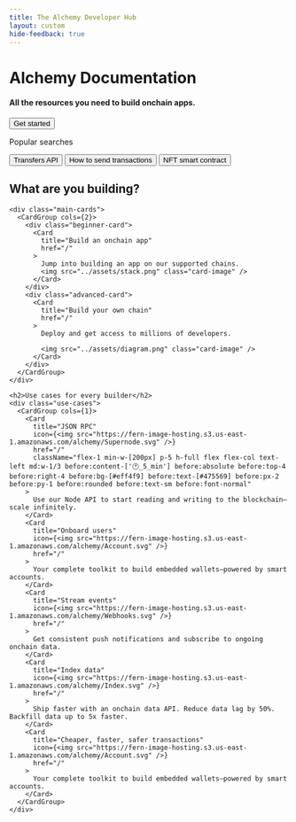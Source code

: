 ```yaml
---
title: The Alchemy Developer Hub 
layout: custom
hide-feedback: true
---
```


<style>
{`
  /* ----- GENERAL LAYOUT ----- */
  .fern-background {
    background-color: rgba(var(--background), 1);
    z-index: 0;
  }

  .fern-header-content {
    #fern-search-button {
      display: none !important;
    }
  }

  /* ----- HERO TITLE BLOCK ----- */
  .hero {
    position: relative;
    text-align: center;
    padding: 6.25rem 0.625rem;
    z-index: 1;
    display: flex;
    align-items: center;
    flex-direction: column;
    justify-content: center;

    @media (min-width: 768px) {
      padding: 6.25rem 1.25rem;
    }

    h1 {
      font-size: 2.5rem;
      line-height: 2.75rem;
      font-weight: 400;
      color: var(--grayscale-12);
      margin-bottom: 1rem;
      width: fit-content;

      @media (min-width: 768px) {
        font-size: 4rem;
        line-height: 4.4rem;
      }
    }

    h4 {
      color: var(--grayscale-11);
      font-size: 1.5rem;
      line-height: 2.25rem;
      font-weight: 400;
      margin-bottom: 2rem;
      width: fit-content;
    }
  }

  @media (max-width: 768px) {
    .hero {
      padding: 3rem 0.625rem 4rem;

      h1 {
        font-size: 2rem;
        line-height: 2.25rem;
      }

      h4 {
        font-size: 1rem;
        line-height: 1.5rem;
      }
    }
  }

  /* ----- ANIMATED WARPED GRID BACKGROUND ----- */
  .hero-background {
    position: absolute;
    top: 0;
    left: 0;
    right: 0;
    bottom: -15rem;
    z-index: -1;
    opacity: 1;

    /* Linear gradient mask */
    &:before {
      content: "";
      position: absolute;
      top: 0;
      left: 0;
      right: 0;
      bottom: 0;
      background-image: linear-gradient(var(--background) 25%, color-mix(in srgb, var(--background) 0%, transparent) 100%);
      z-index: 1;
      pointer-events: none;
    }

    /* Latitude lines that animate */
    &:after {
      content: "";
      position: absolute;
      top: 0;
      left: 0;
      right: 0;
      bottom: 0;
      background-image: url('https://fern-image-hosting.s3.us-east-1.amazonaws.com/alchemy/alchemy-bg-hor-solid.svg');
      background-size: cover;
      background-position: center bottom;
      background-repeat: no-repeat;
      z-index: -1;
      animation: moveUp 12s linear infinite;
    }

    /* Longitude lines */
    .vertical-bg {
      position: absolute;
      top: 0;
      left: 0;
      right: 0;
      bottom: 0;
      background-image: url('https://fern-image-hosting.s3.us-east-1.amazonaws.com/alchemy/alchemy-bg-vert-solid.svg');
      background-size: cover;
      background-position: center bottom;
      background-repeat: no-repeat;
      z-index: -2;
    }
  }

  :is(.dark) .hero-background {
    &:before {
      background-image: linear-gradient(var(--background) 25%, color-mix(in srgb, var(--background) 70%, transparent) 100%);
    }
  }
  
  @keyframes moveUp {
    0% {
      transform: translateY(0);
    }
    100% {
      transform: translateY(-25%);
    }
  }

  /* ----- CENTERED SEARCH BAR ----- */
  .search {
    padding: 1.875rem 3.75rem 1.25rem 3.75rem;
    border-radius: 1.5rem !important;
    background-color: var(--accent-a3) !important;
    backdrop-filter: blur(3px) !important;
    align-self: center;
    margin-left: auto;
    margin-right: auto;
    margin-top: 4rem;
    max-width: 62.5rem;
    width: 100%;

    .search-options {
      padding-top: 0.625rem;
      display: flex;
      flex-direction: row;
      justify-content: center;
      align-items: center;

      p {
        padding-right: 0.625rem;
        text-shadow: none !important;
      }

      button {
        color: var(--accent-9) !important;
        font-size: 1rem;
      }
    }

    div.search-input-container > button {
      background-color: var(--accent-1) !important;
      width: 100%;
      svg {
        color: var(--accent-9);
      }
    }
  }

  :is(.dark) {
    .search {
      background-color: rgba(255, 255, 255, 0.10) !important;
    }
  }

  @media (max-width: 768px) {
    .search {
      padding: 1.875rem 1.25rem 1.25rem 1.25rem;
      margin-top: 2rem;
      .search-options {
        gap: 1rem !important;

        p {
          display: none !important;
        }
        
        button {
          font-size: 0.75rem;
          padding: 0 !important;
        }
      }
    }
  }

  /* ----- GET STARTED BUTTON ----- */
  #get-started-button {
    padding: 1.25rem 3rem;
    border-radius: 0.47rem !important;
    background-color: var(--grayscale-12) !important;
    transition: box-shadow 0.2s ease-in-out;
    position: relative;
    overflow: hidden;
    
    p {
      color: var(--grayscale-1) !important;
      font-weight: 600;
      font-size: 0.875rem !important;
      position: relative;
      z-index: 2;
    }

    &:before, &:after {
      content: "";
      position: absolute;
      top: 50%;
      width: 7.5rem;
      height: 7.5rem;
      background-image: url('https://fern-image-hosting.s3.us-east-1.amazonaws.com/alchemy/alchemy-bg-button-blur.png');
      background-size: contain;
      background-repeat: no-repeat;
      background-position: center;
      opacity: 0;
      transition: opacity 0.4s cubic-bezier(0.4, 0, 0.2, 1);
    }

    &:before {
      left: 35%;
      transform: translate(-50%, -50%);
    }

    &:after {
      right: 35%;
      transform: translate(50%, -50%);
    }

    &:hover {
      box-shadow: 0px 0px 1.25rem 0px rgba(81, 103, 255, 0.5);

      &:before {
        opacity: 0.5;
        animation: 
          slideBlurLeft 6s cubic-bezier(0.45, 0, 0.55, 1) infinite,
          floatVerticalLeft 4s ease-in-out infinite,
          fadeEdges 6s ease-in-out infinite;
        animation-fill-mode: both;
      }

      &:after {
        opacity: 0.5;
        animation: 
          slideBlurRight 6s cubic-bezier(0.45, 0, 0.55, 1) infinite,
          floatVerticalRight 4s ease-in-out infinite,
          fadeEdges 6s ease-in-out infinite;
        animation-delay: 0.5s;
        animation-fill-mode: both;
      }
    }
  }

  /* ----- BUTTON ANIMATIONS ----- */
  @keyframes slideBlurLeft {
    0%, 100% {
      left: 25%;
    }
    33% {
      left: 65%;
    }
    40% {
      left: 62%;
    }
    60% {
      left: 68%;
    }
    66% {
      left: 65%;
    }
  }

  @keyframes slideBlurRight {
    0%, 100% {
      right: 25%;
    }
    33% {
      right: 65%;
    }
    40% {
      right: 62%;
    }
    60% {
      right: 68%;
    }
    66% {
      right: 65%;
    }
  }

  @keyframes floatVerticalLeft {
    0%, 100% {
      transform: translate(-50%, -60%);
    }
    25% {
      transform: translate(-50%, -45%);
    }
    50% {
      transform: translate(-50%, -55%);
    }
    75% {
      transform: translate(-50%, -40%);
    }
  }

  @keyframes floatVerticalRight {
    0%, 100% {
      transform: translate(50%, -60%);
    }
    25% {
      transform: translate(50%, -45%);
    }
    50% {
      transform: translate(50%, -55%);
    }
    75% {
      transform: translate(50%, -40%);
    }
  }

  @keyframes fadeEdges {
    0%, 100% {
      opacity: 0.3;
    }
    33%, 66% {
      opacity: 0.5;
    }
  }

  :is(.dark) #get-started-button {
    background-color: white !important;

    &:hover {
      &:before {
        opacity: 0.5;
        animation: 
          slideBlurLeft 6s cubic-bezier(0.45, 0, 0.55, 1) infinite,
          floatVerticalLeft 4s ease-in-out infinite,
          fadeEdgesDark 6s ease-in-out infinite;
        animation-fill-mode: both;
      }

      &:after {
        opacity: 0.5;
        animation: 
          slideBlurRight 6s cubic-bezier(0.45, 0, 0.55, 1) infinite,
          floatVerticalRight 4s ease-in-out infinite,
          fadeEdgesDark 6s ease-in-out infinite;
        animation-delay: 0.5s;
        animation-fill-mode: both;
      }
    }
  }

  @keyframes fadeEdgesDark {
    0%, 100% {
      opacity: 0.1;
    }
    33%, 66% {
      opacity: 0.3;
    }
  }

  /* ----- MAIN CONTENT SECTION ----- */
  .content {
    text-align: center;
    display: flex;
    flex-direction: column;
    justify-content: center;
    align-items: center;
    border-radius: 6.25rem;
    padding: 6.25rem 3.125rem;
    box-shadow: 0px -4.56rem 4.56rem 0px rgba(117, 152, 240, 0.09), 0px -1.125rem 2.5rem 0px rgba(117, 152, 240, 0.10);
    margin-bottom: 0;
    z-index: 2;
    position: relative;
    background-color: var(--background);

    @media (min-width: 1024px) {
      padding: 5.5rem 0;
    }

    @media (max-width: 768px) {
      padding: 6.25rem 0.625rem;
    }

    h2 {
      font-size: 2.5rem;
      line-height: 2.75rem;
      font-weight: 400;
      margin-bottom: 3rem;
      width: fit-content;
    }

    /* ----- MAIN CARDS ----- */
    .main-cards {
      max-width: 62.5rem;
      align-self: center;
      margin-bottom: 10.25rem;

      .fern-card {
        text-align: left;

        img {
          height: 15.375rem;
          object-fit: cover;
          padding-top: 1.25rem;
          align-self: center;
          margin-left: auto;
          margin-right: auto;
        }

        .font-semibold {
          font-size: 1.5rem;
          margin-bottom: 0.625rem;
          font-weight: 500;
        }
      }

      .beginner-card .fern-card {
        .items-start:before {
          content: "Beginner";
          background-color: var(--accent-3);
          color: var(--accent-11);
          padding: 0.25rem 0.5rem;
          border-radius: 0.25rem;
          margin-bottom: 1.25rem;
          font-size: 0.875rem;
          font-weight: 400;
        }
      }

      .advanced-card .fern-card {
        background: linear-gradient(43.83deg, var(--accent-11) 2.24%, var(--accent-12) 118.17%);

        .text-body {
          color: var(--grayscale-1) !important;
        }

        p {
          color: var(--grayscale-4) !important;
          text-shadow: none !important;
        }

        .items-start:before {
          content: "Advanced";
          background-color: var(--accent-3);
          color: var(--accent-11);
          padding: 0.25rem 0.5rem;
          border-radius: 0.25rem;
          margin-bottom: 1.25rem;
          font-size: 0.875rem;
          font-weight: 400;
        }
      }
    }

    /* ----- USE CASES SECTION ----- */
    .use-cases {
      > div {
        display: flex;
        flex-direction: row;
        flex-wrap: wrap;
        justify-content: center;
        align-items: center;
        gap: 2rem 0.625rem;
        padding-bottom: 1.25rem;
        align-self: center;
        padding-left: 1.25rem;
        padding-right: 1.25rem;
        margin-left: auto;
        margin-right: auto;
        max-width: 87.5rem;

        .fern-card {
          flex: 0 1 100%;
          min-width: 12.5rem;
          padding: 1.25rem;
          height: 100%;
          display: flex;
          flex-direction: column;
          text-align: left;

          @media (min-width: 768px) {
            flex: 0 1 calc(33.33% - 0.625rem);
          }

          .t-default.text-base.font-semibold {
            font-weight: 500 !important;
          }

          .t-muted {
            font-size: 0.875rem !important;
          }

          .items-start:before {
            position: absolute;
            top: 0.9375rem;
            right: 0.9375rem;
            content: "🕐 5 min";
            background-color: #eff4f9;
            color: #475569;
            padding: 0.25rem 0.5rem;
            border-radius: 0.25rem;
            margin-bottom: 1.25rem;
            font-size: 0.875rem;
            font-weight: 400;
          }
        }
      }
    }
  }

  @media (max-width: 768px) {
    .content {
      padding: 3.125rem 0.625rem;
      border-radius: 3.125rem;

      h2 {
        font-size: 1.5rem;
        line-height: 1.75rem;
        margin-bottom: 2rem;
      }

      .main-cards {
        margin-bottom: 3.75rem;

        .fern-card {
          padding: 1rem;
      
          .font-semibold {
            font-size: 1.25rem;
            line-height: 1.5rem;
          } 
        }
      }

      .use-cases {
        > div {
          padding-left: 0;
          padding-right: 0;
        }
      }
    }
  }

  /* Hide all anchor links on the homepage */
  [data-radix-popper-content-wrapper]:has(span[id^="radix-"]) {
    display: none !important;
  }
`}
</style>

<div class="landing">
  <div class="hero">
    <div class="hero-background">
      <div class="vertical-bg"></div>
    </div>
    <h1>Alchemy Documentation</h1>
    <h4 class="t-muted ">All the resources you need to build onchain apps.</h4>
    <a class="get-started-anchor" href="/get-started">
      <button id="get-started-button" class="fern-button filled">
        Get started
      </button>
    </a>
    <div class="search">
      <div class="search-input-container">
        <SearchBar />
      </div>
      <div class="search-options">
        <p class="t-muted">Popular searches</p>
        <button class="fern-button minimal">Transfers API</button>
        <button class="fern-button minimal">How to send transactions</button>
        <button class="fern-button minimal">NFT smart contract</button>
      </div>
    </div>
  </div>

  <div class="content">
    <h2>What are you building?</h2>

    <div class="main-cards">
      <CardGroup cols={2}>
        <div class="beginner-card">
          <Card
            title="Build an onchain app"
            href="/"
          >
            Jump into building an app on our supported chains.
            <img src="../assets/stack.png" class="card-image" />
          </Card>
        </div>
        <div class="advanced-card">
          <Card
            title="Build your own chain"
            href="/"
          >
            Deploy and get access to millions of developers.
            
            <img src="../assets/diagram.png" class="card-image" />
          </Card>
        </div>
      </CardGroup>
    </div>

    <h2>Use cases for every builder</h2>
    <div class="use-cases">
      <CardGroup cols={1}>
        <Card
          title="JSON RPC"
          icon={<img src="https://fern-image-hosting.s3.us-east-1.amazonaws.com/alchemy/Supernode.svg" />}
          href="/"
          className="flex-1 min-w-[200px] p-5 h-full flex flex-col text-left md:w-1/3 before:content-['🕐_5_min'] before:absolute before:top-4 before:right-4 before:bg-[#eff4f9] before:text-[#475569] before:px-2 before:py-1 before:rounded before:text-sm before:font-normal"
        >
          Use our Node API to start reading and writing to the blockchain—scale infinitely.
        </Card>
        <Card
          title="Onboard users"
          icon={<img src="https://fern-image-hosting.s3.us-east-1.amazonaws.com/alchemy/Account.svg" />}
          href="/"
        >
          Your complete toolkit to build embedded wallets—powered by smart accounts.
        </Card>
        <Card
          title="Stream events"
          icon={<img src="https://fern-image-hosting.s3.us-east-1.amazonaws.com/alchemy/Webhooks.svg" />}
          href="/"
        >
          Get consistent push notifications and subscribe to ongoing onchain data.
        </Card>
        <Card
          title="Index data"
          icon={<img src="https://fern-image-hosting.s3.us-east-1.amazonaws.com/alchemy/Index.svg" />}
          href="/"
        >
          Ship faster with an onchain data API. Reduce data lag by 50%. Backfill data up to 5x faster.
        </Card>
        <Card
          title="Cheaper, faster, safer transactions"
          icon={<img src="https://fern-image-hosting.s3.us-east-1.amazonaws.com/alchemy/Account.svg" />}
          href="/"
        >
          Your complete toolkit to build embedded wallets—powered by smart accounts.
        </Card>
      </CardGroup>
    </div>
  </div>
</div>
